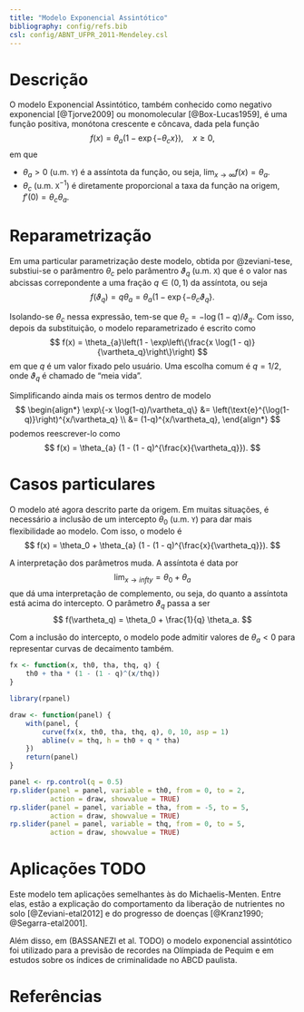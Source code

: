 ```yaml
---
title: "Modelo Exponencial Assintótico"
bibliography: config/refs.bib
csl: config/ABNT_UFPR_2011-Mendeley.csl
---
```


# Descrição

O modelo Exponencial Assintótico, também conhecido como negativo
exponencial [@Tjorve2009] ou monomolecular [@Box-Lucas1959], é uma
função positiva, monótona crescente e côncava, dada pela função
$$
  f(x) = \theta_{a}(1 - \exp\{-\theta_{c}x\}), \quad x \geq 0,
$$
em que

  * $\theta_{a} > 0$ (u.m. $\texttt{Y}$) é a assíntota da função, ou
    seja, $\lim_{x \to \infty} f(x) = \theta_a$.
  * $\theta_{c}$ (u.m. $\texttt{X}^{-1})$ é diretamente proporcional a
    taxa da função na origem, $f'(0) = \theta_c \theta_a$.

# Reparametrização

Em uma particular parametrização deste modelo, obtida por @zeviani-tese,
substiui-se o parâmentro $\theta_c$ pelo parâmentro $\vartheta_q$
(u.m. $\texttt{X}$) que é o valor nas abcissas correpondente a uma
fração $q \in (0, 1)$ da assíntota, ou seja
$$
  f(\vartheta_q) = q \theta_a =
    \theta_a (1 - \exp\{-\theta_c \vartheta_q\}.
$$

Isolando-se $\theta_c$ nessa expressão, tem-se que $\theta_c =
-\log(1-q)/\vartheta_q$. Com isso, depois da substituição, o modelo
reparametrizado é escrito como
$$
  f(x) = \theta_{a}\left(1 - \exp\left\{\frac{x
    \log(1 - q)}{\vartheta_q}\right\}\right)
$$
em que $q$ é um valor fixado pelo usuário. Uma escolha comum é $q =
1/2$, onde $\vartheta_q$ é chamado de "meia vida".

Simplificando ainda mais os termos dentro de modelo
$$
\begin{align*}
\exp\{-x \log(1-q)/\vartheta_q\} &=
  \left(\text{e}^{\log(1-q)}\right)^{x/\vartheta_q} \\
 &= (1-q)^{x/\vartheta_q},
\end{align*}
$$
podemos reescrever-lo como
$$
  f(x) = \theta_{a} (1 - (1 - q)^{\frac{x}{\vartheta_q}}).
$$

# Casos particulares

O modelo até agora descrito parte da origem. Em muitas situações, é
necessário a inclusão de um intercepto $\theta_0$ (u.m. $\texttt{Y}$)
para dar mais flexibilidade ao modelo. Com isso, o modelo é
$$
  f(x) = \theta_0 + \theta_{a} (1 - (1 - q)^{\frac{x}{\vartheta_q}}).
$$

A interpretação dos parâmetros muda. A assíntota é data por
$$
  \lim_{x \to infty} = \theta_0 + \theta_a
$$
que dá uma interpretação de complemento, ou seja, do quanto a assíntota
está acima do intercepto. O parâmetro $\vartheta_q$ passa a ser
$$
  f(\vartheta_q) = \theta_0 + \frac{1}{q} \theta_a.
$$

Com a inclusão do intercepto, o modelo pode admitir valores de $\theta_a
< 0$ para representar curvas de decaimento também.

```r
fx <- function(x, th0, tha, thq, q) {
    th0 + tha * (1 - (1 - q)^(x/thq))
}

library(rpanel)

draw <- function(panel) {
    with(panel, {
        curve(fx(x, th0, tha, thq, q), 0, 10, asp = 1)
        abline(v = thq, h = th0 + q * tha)
    })
    return(panel)
}

panel <- rp.control(q = 0.5)
rp.slider(panel = panel, variable = th0, from = 0, to = 2,
          action = draw, showvalue = TRUE)
rp.slider(panel = panel, variable = tha, from = -5, to = 5,
          action = draw, showvalue = TRUE)
rp.slider(panel = panel, variable = thq, from = 0, to = 5,
          action = draw, showvalue = TRUE)
```

# Aplicações TODO

Este modelo tem aplicações semelhantes às do Michaelis-Menten. Entre
elas, estão a explicação do comportamento da liberação de nutrientes no
solo [@Zeviani-etal2012] e do progresso de doenças
[@Kranz1990; @Segarra-etal2001].

Além disso, em (BASSANEZI et al. TODO) o modelo exponencial assintótico
foi utilizado para a previsão de recordes na Olímpiada de Pequim e em
estudos sobre os índices de criminalidade no ABCD paulista.

# Referências
